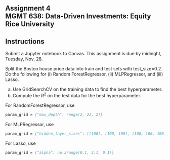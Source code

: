 ## Assignment 4<br>MGMT 638: Data-Driven Investments: Equity<br>Rice University


::: {.callout-note appearance="minimal"}

## Instructions 

Submit a Jupyter notebook to Canvas.  This assignment is due by midnight, Tuesday, Nov. 28.
:::

Split the Boston house price data into train and test sets with test_size=0.2.
Do the following for (i) Random ForestRegressor, (ii) MLPRegressor, and (iii) Lasso.

(a) Use GridSearchCV on the training data to find the best hyperparameter.
(b) Compute the $R^2$ on the test data for the best hyperparameter.

For RandomForestRegressor,  use

```.p
param_grid = {"max_depth": range(2, 22, 2)}
```

For MLPRegressor, use

```.p
param_grid = {"hidden_layer_sizes": [[100], [100, 100], [100, 100, 100]]}
```

For Lasso, use

```.p
param_grid = {"alpha": np.arange(0.1, 2.1, 0.1)}
```


